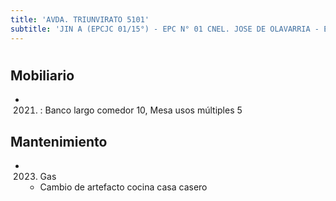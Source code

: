 ```yaml
---
title: 'AVDA. TRIUNVIRATO 5101'
subtitle: 'JIN A (EPCJC 01/15°) - EPC N° 01 CNEL. JOSE DE OLAVARRIA - ESC. DE MUSICA N° 09'
---
```


#


## Mobiliario

*  (2021) : Banco largo comedor 10, Mesa usos múltiples 5 





## Mantenimiento

*  (2023) Gas 
    + Cambio de artefacto cocina casa casero




